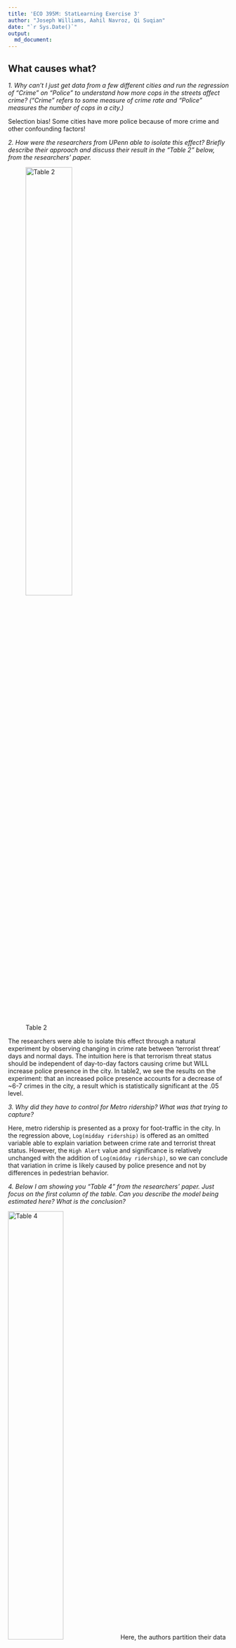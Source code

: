 ```yaml
---
title: 'ECO 395M: StatLearning Exercise 3'
author: "Joseph Williams, Aahil Navroz, Qi Suqian"
date: "`r Sys.Date()`"
output:
  md_document:
---
```




## What causes what?
*1. Why can’t I just get data from a few different cities and run the regression of “Crime” on “Police” to understand how more cops in the streets affect crime? (“Crime” refers to some measure of crime rate and “Police” measures the number of cops in a city.)*

Selection bias!  Some cities have more police because of more crime and other confounding factors!

*2. How were the researchers from UPenn able to isolate this effect? Briefly describe their approach and discuss their result in the “Table 2” below, from the researchers' paper. *

![Table 2](figures/ex3table2.png){width=50%}

  The researchers were able to isolate this effect through a natural experiment by observing changing in crime rate between 'terrorist threat' days and normal days.  The intuition here is that terrorism threat status should be independent of day-to-day factors causing crime but WILL increase police presence in the city.  In table2, we see the results on the experiment: that an increased police presence accounts for a decrease of ~6-7 crimes in the city, a result which is statistically significant at the .05 level.

*3. Why did they have to control for Metro ridership? What was that trying to capture?*   

Here, metro ridership is presented as a proxy for foot-traffic in the city.  In the regression above, `Log(midday ridership)` is offered as an omitted variable able to explain variation between crime rate and terrorist threat status.  However, the `High Alert` value and significance is relatively unchanged with the addition of `Log(midday ridership)`, so we can conclude that variation in crime is likely caused by police presence and not by differences in pedestrian behavior.

*4. Below I am showing you "Table 4" from the researchers' paper.  Just focus on the first column of the table. Can you describe the model being estimated here? What is the conclusion?*

![Table 4](figures/ex3table4.png){width=50%}
Here, the authors partition their data to distinguish between district 1 and all other districts.  District 1 is a district of high government importance, and non-patrolling officers from across the city are directed here during periods of high alert.  Our conclusion from the regression is that the majority of decline in crime during high alert periods is located in district 1, and that decreases in other parts of the city are not statistically significant.  This aligns with the findings of the paper, since increase of police presence will be dedicated towards district 1, we expect this is where decrease of crime should occur IF more police -> less crime.


## Tree modeling: dengue cases

*Your task is to use _CART_, _random forests_, and _gradient-boosted trees_ to predict dengue cases (or log dengue cases -- your choice, just explain) based on the features available in the data set.  As we usually do, hold out some of the data as a testing set to quantify the performance of these models.  (That is, any cross validation should be done _only_ on the training data, with the testing data held as a final check to compare your best CART model vs. your best random forest model vs. your best boosted tree model.)  Then, for whichever model has the better performance on the testing data, make three partial dependence plots: * 

*- specific_humidity*
*- precipitation_amt*
*- wild card/writer's choice: you choose a feature that looks interesting and make a partial dependence plot for that.*

We first impute the data with KNN method and scale all variables except the dependent one.
```r
dengue = read.csv("./data/dengue.csv")
library(rpart)
library(caret)
library(RANN)
library(boot)
library(randomForest)
library(gbm)
library(Metrics)
library(pdp)
set.seed(23)

# Impute the missing value of the data with KNN
preProcValues = preProcess(dengue, method = 'knnImpute')
dataImputed = predict(preProcValues, dengue)

# change the data type to numeric or factor and change the dependent variable to be positive
dataImputed$city = as.factor(dataImputed$city)
dataImputed$season = as.factor(dataImputed$season)
dataImputed$total_cases = dengue$total_cases

# split the data to training data and test data
train_index = createDataPartition(dataImputed$total_cases, p = 0.7, list = FALSE)
train_data = dataImputed[train_index, ]
test_data = dataImputed[-train_index, ]
```

Now we train the CART model with the training data and select the best parameters. Since the sample size is not big, we choose the default minsplit and use cv to choose the best cp
```r
###### 1 CART model
fitControl1 = trainControl(method = "repeatedcv", number = 10, repeats = 10)
tunedf = data.frame(.cp = seq(0.001, 0.1, length = 20))
treemodel = train(x = train_data[, -3], y = train_data[, 3], method = 'rpart', 
                  trControl = fitControl1, tuneGrid = tunedf, metric = "RMSE")
plot(treemodel)
best_cp = tunedf$.cp[3]
cart_model = rpart(total_cases ~., data=train_data, control=rpart.control(cp=best_cp))
```

From the plot, we choose cp to be 0.011 according to minimium criterion. 
Then we move to the random forest model. We choose the number of bootstrapped sample to be 2000 to avoid selection for n.trees. number of features is chosen using OOB method.
```r
###### 2 random forest model
fitControl2 = trainControl(method = "oob", number = 10)
mtryGrid = expand.grid(.mtry = seq(from = 1, to = ncol(train_data)-1, by = 1))
rfmodel = train(x = train_data[, -3], y = train_data[, 3], method = "rf",
                 trControl = fitControl2, tuneGrid = mtryGrid, metric = "RMSE")
plot(rfmodel)
best_mtry = mtryGrid$.mtry[5]
rf_model = randomForest(x=train_data[,-3], y=train_data[,3],ntree=2000,mtry=best_mtry)
```

From the plot, we choose mtry to be 5 according to the minimum criterion.

Next, we consider the Gradient Boosting Decision Tree model (GBDT). Once again, we choose a large number of trees to avoid selection for n.trees. In addition to the standard choice of gaussian distribution, we choose a poisson distribution for y since the outcome total_cases is a sum of count. Next we choose the interaction.depth and shrinkage by CV. We choose the default value for n.minobsinnode as 10 due to the small sample size, and because we don't want each tree to go too deep which may lead to overfitting.  (Here, the selection may take a long time.  You can can just run the last two command)
```r
###### 3 GBDT model
# fitControl3 = trainControl(method = "cv",  
#                               number = 10)    
# gbm_grid = expand.grid(interaction.depth = 1:8,  
#                          n.trees = 2000,          
#                          shrinkage = c(0.001,0.005,0.01, 0.05, 0.1),
#                        n.minobsinnode = 10)
# norm_model = train(total_cases ~ ., data = train_data,
#                    method = "gbm",
#                    trControl = fitControl3,
#                    tuneGrid = gbm_grid,
#                    verbose = FALSE,
#                    metric = "RMSE",  
#                    distribution = "gaussian")
# poi_model = train(total_cases ~ ., data = train_data,
#                   method = "gbm",
#                   trControl = fitControl3,
#                   tuneGrid = gbm_grid,
#                   verbose = FALSE,
#                   metric = "RMSE",  
#                   distribution = "poisson")
gbm_nor_model = gbm(total_cases ~ ., data = train_data, distribution = "gaussian", 
                n.trees=2000,interaction.depth = 7,shrinkage = 0.01,n.minobsinnode = 10)
gbm_poi_model = gbm(total_cases ~ ., data = train_data, distribution = "poisson", 
                    n.trees = 2000, interaction.depth = 8, shrinkage = 0.005,n.minobsinnode = 10)
```

From our tuning result, for gaussian model, depth is 7 and shrinkage rate is 0.01; for poisson model, depth is 8 and shrinkage rate is 0.005.
Then we use the test data to measure the performance for all these four models by RMSE.
```r
####### 4 compare the out-of-sample performance
cart_predict = predict(cart_model, newdata=test_data)
rf_predict = predict(rf_model, newdata=test_data)
gbm_nor_predict = predict(gbm_nor_model, newdata=test_data)
gbm_poi_predict = predict(gbm_poi_model, newdata=test_data)
# calculate the rmse
cart_rmse = rmse(test_data$total_cases,cart_predict)
rf_rmse = rmse(test_data$total_cases,rf_predict)
gbm_nor_rmse = rmse(test_data$total_cases,gbm_nor_predict)
gbm_poi_rmse = rmse(test_data$total_cases,gbm_poi_predict)
# make a bar plot for all 4 models
rmse_value = c(cart_rmse,rf_rmse,gbm_nor_rmse,gbm_poi_rmse)
barplot_heights=barplot(
  rmse_value, 
  names.arg = rep("", length(rmse_value)),
  main = "Root Mean Squared Error (RMSE) Comparison",
  ylab = "RMSE Values",
  ylim = c(0, max(rmse_value) * 1.2),
  cex.names = 0.8, cex.lab = 1.1, cex.main = 1.2)
model_names = c("CART Model", "Random Forest Model",
                "GBDT Normal", "GBDT Poisson")
text(x = barplot_heights, y = -max(rmse_value)*0.1, labels = model_names, 
     srt = 25, adj = 1, xpd = TRUE, cex = 0.8)
text(x = barplot_heights, y = rmse_value + max(rmse_value)*0.05, 
     labels = round(rmse_value, 2), srt = 0, pos = 3, cex = 0.8)
```
The plot shows our GBDT Normal model has the lowest RMSE. We finish by making 3 partial dependence plots for the model: specific_humidity, precipitation_amt and tdtr_k.

```r
##### 5 PD plot
pd1 = partial(gbm_nor_model, pred.var = "specific_humidity",n.trees = 2000)
pd1_df = as.data.frame(pd1)
ggplot(pd1_df, aes(x = specific_humidity, y = yhat)) +
  geom_line() +
  labs(title = 'Partial Dependence on "Specific_humidity"', x = "Specific_humidity") +
  theme_minimal()

pd2 = partial(gbm_nor_model, pred.var = "precipitation_amt",n.trees = 2000)
pd2_df = as.data.frame(pd2)
ggplot(pd2_df, aes(x = precipitation_amt, y = yhat)) +
  geom_line() +
  labs(title = 'Partial Dependence on "Precipitation_amt"', x = "Precipitation_amt") +
  theme_minimal()

pd3 = partial(gbm_nor_model, pred.var = "tdtr_k", n.trees = 2000)
pd3_df = as.data.frame(pd3)
ggplot(pd3_df, aes(x = tdtr_k, y = yhat)) +
  geom_line() +
  labs(title = 'Partial Dependence on "tdtr_k"', x = "tdtr_k") +
  theme_minimal()

```


## Predictive model building: green certification

*Your goal is to build the best predictive model possible for _revenue per square foot per calendar year_, and to use this model to quantify the average change in rental income per square foot (whether in absolute or percentage terms) associated with green certification, holding other features of the building constant. (This might entail, for example, a partial dependence plot, depending on what model you work with here.) Note that revenue per square foot per year is the product of two terms: `rent` and `leasing_rate`!  This reflects the fact that, for example, high-rent buildings with low occupancy may not actually bring in as much revenue as lower-rent buildings with higher occupancy.  *

First, we build all of standard models with limited feature engineering and see which one does best out of the box!  The feature engineering we did perform is excluding non-predictive columns as well as rent and lease rate to remove redundancy.  We also remove any missing values and scale all features.  The models constructed are:
- linear regression
- stepwise
- lasso
- KNN
- descision tree
- random forest
- GBM
- XGBoost

We compare these models by creating an 80% train/test split and forming predictions on the 'test' data set using above models trained using the 'train' data set.  For KNN and Lasso, we used CV to estimate optimal k/lambda. We then calculate RSME for each model:

```r
library(caret)
library(randomForest)
library(gbm)
library(Metrics)
library(glmnet)
library(xgboost)
library(kknn)
library(rpart)
library(ggplot2)
library(pdp)

set.seed(23)
data = read.csv("./data/greenbuildings.csv")

# Calculate revenue per square foot
data$revenue = (data$Rent * data$leasing_rate) 
# Exclude non-predictive columns (e.g., identifiers) as well ass  rent and lease rate to remove redundancy 
features = names(data)[!names(data) %in% c("revenue", "CS_PropertyID", "cluster", "Rent", "leasing_rate")]
data = data[, c(features, "revenue")]

# Remove rows with any missing values (alternative: impute missing values)
data = na.omit(data)

# Scale your features, excluding the target variable and non_binary features
data[features] = scale(data[features])

# Split the data
train_index = createDataPartition(data$revenue, p = 0.8, list = FALSE)
train_data = data[train_index, ]
test_data = data[-train_index, ]

# # Model Training
# #These are just base models that require tuning 
# 
# # Linear Regression
# lm_model = lm(revenue ~ ., data = train_data)
# 
# # Additional step-wise model
# lm_step = step(lm_model, scope=~(.)^2)
# 
# #Lasso Regression
# x_train = model.matrix(revenue ~ . - 1, data = train_data)
# y_train = train_data$revenue
# lasso_model = cv.glmnet(x_train, y_train, alpha = 1)
# 
# # KNN
# trainControl_knn = trainControl(method = "cv", number = 10)
# knn_model = train(revenue ~ ., data = train_data, method = "kknn",
#                    trControl = trainControl_knn, tuneLength = 10)

# # Decision tree
# decision_tree_model = rpart(revenue ~ .,
#                              data = train_data,
#                              method = "anova",
#                              control = rpart.control(cp = 0.001)) # Tuning parameter 'cp' for complexity
# 
# # GBM
# gbm_model = gbm(revenue ~ ., data = train_data, distribution = "gaussian",
#                  n.trees = 500, interaction.depth = 3, shrinkage = 0.05, cv.folds = 5, verbose = FALSE)

#See code below for missing process flow

##Code to generate below graphic
# Create a data frame
# rmse_values <- data.frame(
#   Model = c("lm", "lm_step", "lasso", "knn", "dt", "rf", "gbm", "xgb"),
#   RMSE = c(lm_rmse, lm_step_rmse, lasso_rmse, knn_rmse, dt_rmse, rf_rmse, gbm_rmse, xgb_rmse)
# )

# Plotting RMSE values for model comparison
# barplot_heights = barplot(rmse_df, 
#                            main = "RMSE Comparison Among Models", 
#                            ylab = "RMSE Values",
#                            las = 2, cex.names = 0.7)


```

![Table 4](figures/Initial_model_comparison.png)

We see that, unsurprisingly, gbm, random forest and xgboost do the best out of box.  We now turn to tuning those models to determine which is best. We use intuition and cross validation to tune each tree model.  For xgboost, we increase to `max_depth = 8` to make the the model more complex and increase number of trees to `nrounds = 10000` to improve performance. Our final model is xgboost.


```r
# Random Forest
rf_model = randomForest(revenue ~ ., data = train_data, ntree = 1000)

#GBM
gbm_model = gbm(revenue ~ ., data = train_data, distribution = "gaussian", n.trees=1000, interaction.depth = 8, shrinkage = 0.1, n.minobsinnode = 10)

# XGBoost
xgb_data = xgb.DMatrix(data = as.matrix(train_data[, -which(names(train_data) == "revenue")]), label = train_data$revenue)
params = list(booster = "gbtree", eta = 0.01, max_depth = 6, subsample = 0.7, objective = "reg:squarederror")
xgb_model = xgb.train(params = params, data = xgb_data, nrounds = 10000, early_stopping_rounds = 10, watchlist = list(eval = xgb_data), verbose = 0)

# Prepare test data for prediction
x_test = model.matrix(revenue ~ . - 1, data = test_data)
test_matrix = xgb.DMatrix(data = as.matrix(test_data[, -which(names(test_data) == "revenue")]))

#actual revenue values per house
actual = test_data$revenue

# Generate predictions
#lm_predict = predict(lm_model, newdata = test_data)
#lm_step_predict = predict(lm_step, newdata = test_data)
#lasso_predict = predict(lasso_model, newx = x_test, s = "lambda.min")
#knn_predict = predict(knn_model, newdata = test_data)
#dt_predict = predict(decision_tree_model, newdata = test_data, type = "vector")
rf_predict = predict(rf_model, newdata = test_data)
gbm_predict = predict(gbm_model, newdata = test_data, n.trees = gbm_model$n.trees)
xgb_predict = predict(xgb_model, newdata = test_matrix)

#Calcuate RMSE for each model

#lm_rmse = rmse(actual, lm_predict)
#lm_step_rmse = rmse(actual, lm_step_predict)
#lasso_rmse = rmse(actual, lasso_predict)
#knn_rmse = rmse(actual, knn_predict)
#dt_rmse = rmse(actual, dt_predict)
rf_rmse = rmse(actual, rf_predict)
gbm_rmse = rmse(actual, gbm_predict)
xgb_rmse = rmse(actual, xgb_predict)

# Create a data frame
rmse_values = data.frame(
  Model = c("rf", "gbm", "xgb"),
  RMSE = c(rf_rmse, gbm_rmse, xgb_rmse)
)

ggplot(rmse_values, aes(x = Model, y = RMSE)) +
  geom_col(width = 0.6) +
  coord_cartesian(ylim = c(500, max(rmse_values$RMSE) * 1.1)) +
  ggtitle("RMSE Comparison Among Models") +
  theme_minimal()

# Print the minimum lambda value used
cat("xgboost rsme:", xgb_rmse)

```

In order to answer our principal question of whether or not a 'green rating' has a significant effect on building revenue we calculate a partial dependence plot for green_rating vs predicted revenue per square foot using the pdp package.  Note that since we scaled the features earlier, the green rating goes from -0.3083384 to 3.2427753 instead of 0 to 1. Buildings with green certification (a green rating of 1, which scaled to approximately 3.243) are predicted to generate more revenue per square foot than non-green certified buildings (a green rating of 0, which scaled to approximately -0.308).


```r
library(dplyr)


# Generate the partial dependence plot data
pdp_green = partial(
  xgb_model, 
  pred.var = "green_rating", 
  train = train_data[, -which(names(train_data) == "revenue")], 
  grid.resolution = 100,
  plot = FALSE  # Do not create the plot automatically
)

# pred_green1 = c(2391.775, 2490.245)
# pred_green2 = c(3.2427753, -0.3083384)
# pred_green = data.frame()

# Plot
ggplot(pdp_green, aes(x = green_rating, y = yhat)) +
  geom_line() +
  geom_point() +
  xlab("Green Rating") +
  ylab("Average Predicted Revenue") +
  ggtitle("Partial Dependence of Revenue on Green Rating") +
  coord_cartesian(ylim = c(2300, 2775)) +
  theme_minimal()
```

As shown, the categorical shift from green_rating == 0 to green_rating == 1 corresponds to roughly $100 of predicted revenue per sqft, all else held constant.  Lets compare to the actual difference in revenue/sqft/yr, where other characteristics are not held constant.

```r


#For reference, compare to means in actual data for green_rating == 0 vs 1
green_data = data %>% group_by(green_rating) %>% summarize(revenue = mean(revenue))

# Create the ggplot with geom_line for the data and abline for the lines
ggplot(green_data, aes(x = green_rating, y = revenue)) +
  geom_col() +
  xlab("Green Rating") +
  ylab("Average Actual Revenue") +
  ggtitle("Partial Dependence of Revenue on Green Rating") +
  coord_cartesian(ylim = c(2300, 2775)) +
  theme_minimal()
```

Indeed, here we can see on the same scale of axis that green buildings are much more profitable when we do not take underlying characteristics into consideration. This is doubtless due to the fact that buildings with green_ratings == 1 are more likely to be nicer overall!  Our chosen model, however, is able to parse out a far more accurate revenue increase of LEED or EnergyStar certifications as $100 revenue/sqft/yr.

```r
data2 = read.csv("./data/greenbuildings.csv")

#For reference, compare to means in actual data for green_rating == 0 vs 1
size_data = data2 %>% group_by(green_rating) %>% summarize(sqft = mean(size))

```


## Predictive model building: California housing

*Your task is to build the best predictive model you can for `medianHouseValue`, using the other available features.  Write a short report detailing your methods.  Make sure your report includes an estimate for the overall out-of-sample accuracy of your proposed model.  Also include three figures:*  

*- a plot of the original data, using a color scale to show medianHouseValue (or log medianHouseValue) versus longitude (x) and latitude (y).  *
*- a plot of your model's predictions of medianHouseValue (or log medianHouseValue) versus longitude (x) and latitude (y).  *
*- a plot of your model's errors/residuals (or log residuals) versus longitude (x) and latitude (y).*


```r
library(caret)
library(randomForest)
library(gbm)
library(Metrics)
library(gamlr)
library(xgboost)
library(glmnet)
set.seed(23)

CAhousing = read.csv('./data/CAhousing.csv')

## data preprocess
origin = CAhousing
CAhousing$totalRooms = CAhousing$totalRooms/CAhousing$households
CAhousing$totalBedrooms = CAhousing$totalBedrooms/CAhousing$households
CAhousing = data.frame(scale(CAhousing,center = TRUE, scale=TRUE))
CAhousing$medianHouseValue = origin$medianHouseValue

## split the data 
train_index = createDataPartition(CAhousing$medianHouseValue, p = 0.7, list = FALSE)
train_ca = CAhousing[train_index, ]
test_ca = CAhousing[-train_index, ]
```

We first scale all data except the dependent variable and split the sample into train set and test set. Similar to last problem, we tried 6 models to predict the value for the median house value: a baseline linear model, lasso model with 2nd order interaction terms, Random Forest model, GBDT model and XGBoost model. We first run the linear models.
```r
## 1 baseline model-OLS linear regression
lm_model = lm(medianHouseValue ~., data = train_ca)

## 2 lasso model with 2nd order polynomial
formula = ~ (longitude + latitude + housingMedianAge + totalRooms + 
               totalBedrooms + population + households + medianIncome)^2 + 
                I(longitude)^2 + I(latitude)^2 + I(housingMedianAge)^2 + I(totalRooms)^2 + 
                  I(totalBedrooms)^2 + I(population)^2 +I(households)^2 + I(medianIncome)^2
poly_matrix = model.matrix(formula, data = train_ca[,-9])
poly_matrix = data.frame(scale(poly_matrix,center = TRUE, scale=TRUE))
poly_matrix[,1] = train_ca[,9]
lasso_fit = cv.gamlr(poly_matrix[,-1],poly_matrix[,1],family = "gaussian",penalty="lasso",select="1se")
best_lambda = lasso_fit$lambda.1se
y_train = poly_matrix[,1]
x_train = as.matrix(poly_matrix[,-1])
lasso_model = glmnet(x_train, y_train, alpha = 1, lambda = best_lambda)
```

Then we look at Random forest model. We use 1000 trees and choose mtry as default.

```r
## 3 KNN model
#trainControl_knn = trainControl(method = "cv", number = 10)
# knnFit = train(medianHouseValue ~ ., data = train_ca, method = "knn", 
#                trControl = trainControl_knn, tuneGrid = expand.grid(k = 2:40))
# k_choice = knnFit$bestTune$k
# knn_model = knnreg(x=train_ca[,-9], y=train_ca[,9],k=k_choice)

## 4 Random forest model
rf_model = randomForest(x=train_ca[,-9], y=train_ca[,9],ntree=1000)
```

We explore 2 boosted tree models here, GBDT and XGboost model. Starting with GBDT, we use CV to select the best interaction depth and shrinkage rate. We set the n.trees as 1000 since we think it's sufficient large and we set the distribution as gaussian. Since the sample size is small, we set the n.minobsinnode to be 10.
```r
## 5 GBDT model
# trainControl_gbm = trainControl(method = "cv",  
#                               number = 10)    
# gbm_gridca = expand.grid(interaction.depth = 1:8,  
#                          n.trees = 1000,          
#                          shrinkage = c(0.001, 0.005, 0.01, 0.05, 0.1),
#                        n.minobsinnode = 10)
# gbm_train = train(medianHouseValue ~ ., data = train_ca,
#                    method = "gbm",
#                    trControl = trainControl_gbm,
#                    tuneGrid = gbm_gridca,
#                    verbose = FALSE,
#                    metric = "RMSE",  
#                    distribution = "gaussian")
gbm_model = gbm(medianHouseValue ~ ., data = train_ca, distribution = "gaussian", 
                n.trees=1000,interaction.depth = 8,shrinkage = 0.1,n.minobsinnode = 10)
```

Then we look at the XGBoost model. By CV we choose the 3 best parameters: max_depth, subsample and eta. After the cv selection, we run a loop through common parameter options to determine 'best parameters': max_depth = 6 and nrounds = 10000.
```r
## 6 XGBoost model
xtrain = xgb.DMatrix(data=as.matrix(train_ca[,-9]),label=train_ca[,9])
# param_grid = expand.grid(max_depth = c(4, 6, 8, 10),  # Example depths
#                           subsample = c(0.5, 0.7, 0.9),  # Example subsample rates
#                           eta = c(0.01, 0.05, 0.1),  # Example learning rates
#                           stringsAsFactors = FALSE)

# Initialize variables to store the best parameters and lowest RMSE
# best_params = list()
# min_rmse = Inf
# 
# # Loop through the grid
# for(i in 1:nrow(param_grid)) {
#   params = list(
#     booster = "gbtree",
#     max_depth = param_grid$max_depth[i],
#     subsample = param_grid$subsample[i],
#     eta = param_grid$eta[i]
#   )
#   
#   # Perform cross-validation
#   cv = xgb.cv(
#     params = params,
#     data = xtrain,
#     nrounds = 10000,
#     nfold = 5,  
#     watchlist = list(train = xtrain),
#     early_stopping_rounds = 10,
#     metrics = "rmse",
#     maximize = FALSE  
#   )
#   
#   # Check if this model has the lowest RMSE so far
#   if(cv$evaluation_log$test_rmse_mean[cv$best_iteration] < min_rmse) {
#     min_rmse = cv$evaluation_log$test_rmse_mean[cv$best_iteration]
#     best_params = params
#   }
# }
# 
# #print the best params
# print(best_params)

xgb_model = xgb.train(booster = "gbtree", max_depth = 6, subsample = 0.7, eta = 0.01, data = xtrain,
                       nrounds = 10000, watchlist = list(train = xtrain),
                       early_stopping_rounds = 10,verbose = 0)
```


Now we compare the out-of-sample performance for all these 6 models. The plot shows our XGBoost model have the lowest RMSE so we are going to use this model for the following figures.

```r
## compare out-of-sample performance
xtest = xgb.DMatrix(data=as.matrix(test_ca[,-9]),label=test_ca[,9])

poly_matrix_test = model.matrix(formula,data=test_ca[,-9])
poly_matrix_test = data.frame(scale(poly_matrix_test,center = TRUE, scale=TRUE))
poly_matrix_test[,1] = test_ca[,9]
x_test = as.matrix(poly_matrix_test[,-1])

lm_predict = predict(lm_model,newdata=test_ca[,-9])
lasso_predict = predict(lasso_model,newx = x_test, s = best_lambda)
#knn_predict = predict(knn_model,newdata=test_ca[,-9])
rf_predict = predict(rf_model,newdata=test_ca[,-9])
gbm_predict = predict(gbm_model,newdata=test_ca[,-9])
xgb_predict = predict(xgb_model,newdata=xtest)

lm_rmse = rmse(test_ca$medianHouseValue,lm_predict)
lasso_rmse = rmse(test_ca$medianHouseValue,lasso_predict)
#knn_rmse = rmse(test_ca$medianHouseValue,knn_predict)
rf_rmse = rmse(test_ca$medianHouseValue,rf_predict)
gbm_rmse = rmse(test_ca$medianHouseValue,gbm_predict)
xgb_rmse = rmse(test_ca$medianHouseValue,xgb_predict)

rmse_value = c(lm_rmse,lasso_rmse,rf_rmse,gbm_rmse,xgb_rmse)
barplot_heights=barplot(
  rmse_value, 
  names.arg = rep("", length(rmse_value)),
  main = "Root Mean Squared Error (RMSE) Comparison",
  ylab = "RMSE Values",
  ylim = c(0, max(rmse_value) * 1.2),
  cex.names = 0.8, cex.lab = 1.1, cex.main = 1.2)
model_names = c("Linear Regression", "Lasso Regression",
                 "Random Forest Model",
                 "Gradient Boosting Model", "XGBoost Model")
text(x = barplot_heights, y = -max(rmse_value)*0.1, labels = model_names, 
     srt = 25, adj = 1, xpd = TRUE, cex = 0.8)
text(x = barplot_heights, y = rmse_value + max(rmse_value)*0.05, 
     labels = round(rmse_value, 2), srt = 0, pos = 3, cex = 0.8)

```


```r
library(ggplot2)
library(maps)

x_all = xgb.DMatrix(data=as.matrix(CAhousing[,-9]),label=CAhousing[,9])
CAhousing$predict = predict(xgb_model,newdata=x_all)
# Get California map data
california_map = map_data("state", region = "california")
```

```r
CAhousing$residuals = CAhousing$medianHouseValue - CAhousing$predict
CAhousing$longitude = origin$longitude
CAhousing$latitude = origin$latitude

# Create the plot
ggplot() +
  geom_polygon(data = california_map, aes(x = long, y = lat, group = group), fill = "lightgray", color = "white") + # Draw the base map
  geom_point(data = CAhousing, aes(x = longitude, y = latitude, color = medianHouseValue), size = 1, alpha = 0.5) +
  scale_color_gradient(low = "yellow", high = "blue") + # Color scale for house values
  labs(title = "Original Median House Value", x = "Longitude", y = "Latitude", color = "Median House Value") +
  theme_minimal()+
  coord_fixed(1.3)


# Plot the model's predictions
ggplot() +
  geom_polygon(data = california_map, aes(x = long, y = lat, group = group), fill = "lightgray", color = "white") +
  geom_point(data = CAhousing, aes(x = longitude, y = latitude, color = predict), size = 1, alpha = 0.5) +
  scale_color_gradient(low = "yellow", high = "blue") +
  labs(title = "Predicted Median House Value", x = "Longitude", y = "Latitude", color = "Predicted Value") +
  theme_minimal() +
  coord_fixed(1.3)

# Plot the model's residuals
ggplot() +
  geom_polygon(data = california_map, aes(x = long, y = lat, group = group), fill = "lightgray", color = "white") +
  geom_point(data = CAhousing, aes(x = longitude, y = latitude, color = residuals), size = 1, alpha = 0.5) +
  scale_color_gradient2(low = "red", mid = "white", high = "blue", midpoint = 0) +
  labs(title = "Residuals of Predictions", x = "Longitude", y = "Latitude", color = "Residuals") +
  theme_minimal() +
  coord_fixed(1.3)
```


Our model does very well!  We are able to predict both the low housing prices of the interior and the high housing prices of the coastal region with very few outliers.










```r
#Joe Code.  Lasso tuning.  Allows for coefficient analysis.

library(gamlr)
library(dplyr)
library(rsample)


Housing = read.csv('./data/CAhousing.csv')

#Include log terms for income, housing value, population and households.  This will standardize data, in practice.  Do we also NEED to standardize data on top of this?

#How are others modifying data?

Housing2 <- Housing %>%
  mutate(
    avgRooms = totalRooms / households,
    avgBedrooms = totalBedrooms / households,
    log_population = log(population),
    log_households = log(households),
    log_medianIncome = log(medianIncome),
    log_medianHouseValue = log(medianHouseValue)
  )

#tract categorical variable... but tracts are already each ind. data point >:/.  Round to single decimal to capture broader location trends

Housing2$latitude_f <- as.factor(round(Housing2$latitude,1))
Housing2$longitude_f <- as.factor(round(Housing2$longitude,1))
Housing2 <- transform(Housing2, tract = interaction(latitude_f, longitude_f, drop = TRUE))

# Perform one-hot encoding
tract_matrix <- model.matrix(~ tract - 1, data = Housing2)

#Combine one-hot encoding to matrix to check results
#Housing2 <- cbind(Housing2, tract_matrix)

#Create df for feature matrix
Housing3 <- Housing2 %>%
   dplyr::select(avgRooms, avgBedrooms, log_population, log_households, log_medianIncome, housingMedianAge)

#Qi code to generate feature matrix
predictor = Housing3[,-1]
variables = names(predictor)
squared_terms = paste0("I(", variables, "^2)", collapse = " + ")
formula = as.formula(paste("~ .^2 +", squared_terms))
predictors =  model.matrix(formula, data = predictor)

#Combine feature matrix and one hot tract variables
lasso_df <- data.frame(predictors, medianHouseValue = Housing2$medianHouseValue)
lasso_features <- cbind(lasso_df, tract_matrix)
lasso_features <- as.data.frame(lasso_features)

#Split into training and testing data
lasso_split = initial_split(lasso_features, prop = 0.8)
lasso_train = training(lasso_split)
lasso_test = testing(lasso_split)

#Prepare training and testing data
x_train = model.matrix(medianHouseValue ~ . - 1, data = lasso_train) # -1 to exclude intercept
y_train = lasso_train$medianHouseValue

x_test = model.matrix(medianHouseValue ~ . - 1, data = lasso_test)
y_test = lasso_test$medianHouseValue

lasso_1 = cv.gamlr(x_train, y_train, nfold=10, verb=TRUE)

lasso1_rsme = sqrt(lasso_1$cvm[lasso_1$seg.1se]) %>% round(4)

#Data exploration.  Important later!
significant_vars = rownames(coef(lasso_1, s = '1se'))[coef(lasso_1, s = '1se')[,1]!= 0]

# #Testing vs other models
# #Just feature matrix w lat/long
# features_2 = cbind(predictors, Housing2$longitude, Housing2$latitude)
# lasso_2 = cv.gamlr(features_2, Housing2$medianHouseValue, nfold=10, verb=TRUE)
# lasso2_rsme = sqrt(lasso_2$cvm[lasso_2$seg.1se]) %>% round(4)
# 
# #Just feature matrix
# features_3 = predictors
# lasso_3 = cv.gamlr(features_3, Housing2$medianHouseValue, nfold=10, verb=TRUE)
# lasso3_rsme = sqrt(lasso_3$cvm[lasso_3$seg.1se]) %>% round(4)
# 
# #Just simple variables w lat/long
# features_4 = Housing2 %>% dplyr::select(avgRooms, avgBedrooms, log_population, log_households, log_medianIncome, housingMedianAge, latitude, longitude)
# lasso_4 = cv.gamlr(features_4, Housing2$medianHouseValue, nfold=10, verb=TRUE)
# lasso4_rsme = sqrt(lasso_4$cvm[lasso_4$seg.1se]) %>% round(4)
# 
# #Just simple variables
# features_5 = Housing2 %>% dplyr::select(avgRooms, avgBedrooms, log_population, log_households, log_medianIncome, housingMedianAge)
# lasso_5 = cv.gamlr(features_5, Housing2$medianHouseValue, nfold=10, verb=TRUE)
# lasso5_rsme = sqrt(lasso_5$cvm[lasso_5$seg.1se]) %>% round(4)

```




